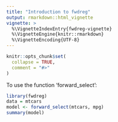 ```yaml
---
title: "Introduction to fwdreg"
output: rmarkdown::html_vignette
vignette: >
  %\VignetteIndexEntry{fwdreg-vignette}
  %\VignetteEngine{knitr::rmarkdown}
  %\VignetteEncoding{UTF-8}
---
```


```r
knitr::opts_chunk$set(
  collapse = TRUE,
  comment = "#>"
)
```

To use the function 'forward_select':

```r
library(fwdreg)
data = mtcars
model <- forward_select(mtcars, mpg)
summary(model)
```
